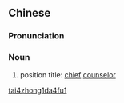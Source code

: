 ==Chinese==
{{zh-forms|type=112}}

===Pronunciation===
{{zh-pron
|m=tàizhōngdàfū
|cat=n
}}

===Noun===
{{zh-noun}}

# {{lb|zh|archaic}} position title: [[chief]] [[counselor]]

[[Category:Mandarin archaic terms|tai4zhong1da4fu1]]